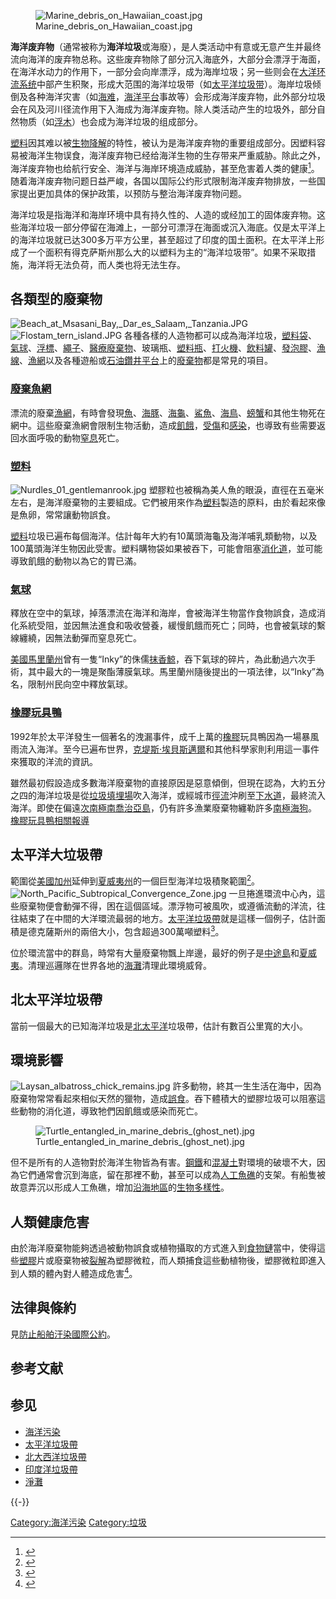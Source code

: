 {{noteTA
|1=zh-tw:塑膠;zh-cn:塑料;}}

[[Image:Marine_debris_on_Hawaiian_coast.jpg|thumb]] 

'''海洋废弃物'''（通常被称为'''海洋垃圾'''或海廢），是人类活动中有意或无意产生并最终流向海洋的废弃物总称。这些废弃物除了部分沉入海底外，大部分会漂浮于海面，在海洋水动力的作用下，一部分会向岸漂浮，成为海岸垃圾；另一些则会在[[洋流|大洋环流系统]]中部产生积聚，形成大范围的海洋垃圾带（如[[太平洋垃圾帶|太平洋垃圾带]]）。海岸垃圾倾倒及各种海洋灾害（如[[海难|海难]]，[[石油平台|海洋平台]]事故等）会形成海洋废弃物，此外部分垃圾会在风及河川径流作用下入海成为海洋废弃物。除人类活动产生的垃圾外，部分自然物质（如[[漂流木|浮木]]）也会成为海洋垃圾的组成部分。

[[塑料|塑料]]因其难以被[[生物降解|生物降解]]的特性，被认为是海洋废弃物的重要组成部分。因塑料容易被海洋生物误食，海洋废弃物已经给海洋生物的生存带来严重威胁。除此之外，海洋废弃物也给航行安全、海洋与海岸环境造成威胁，甚至危害着人类的健康<ref>{{Cite web|title=https://marinedebris.noaa.gov/discover-issue|url=https://marinedebris.noaa.gov/discover-issue|accessdate=|author=|date=|format=|publisher=|language=|archive-date=2020-06-17|archive-url=https://web.archive.org/web/20200617183701/https://marinedebris.noaa.gov/discover-issue|dead-url=no}}</ref>。随着海洋废弃物问题日益严峻，各国以国际公约形式限制海洋废弃物排放，一些国家提出更加具体的保护政策，以预防与整治海洋废弃物问题。

海洋垃圾是指海洋和海岸环境中具有持久性的、人造的或经加工的固体废弃物。这些海洋垃圾一部分停留在海滩上，一部分可漂浮在海面或沉入海底。仅是太平洋上的海洋垃圾就已达300多万平方公里，甚至超过了印度的国土面积。在太平洋上形成了一个面积有得克萨斯州那么大的以塑料为主的“海洋垃圾带”。如果不采取措施，海洋将无法负荷，而人类也将无法生存。

==各類型的廢棄物==
[[File:Beach_at_Msasani_Bay,_Dar_es_Salaam,_Tanzania.JPG|thumb]]
[[File:Flostam_tern_island.JPG|thumb]] 
各種各樣的人造物都可以成為海洋垃圾，[[塑料袋|塑料袋]]、[[氣球|氣球]]、[[浮標|浮標]]、[[繩子|繩子]]、[[醫療廢棄物|醫療廢棄物]]、玻璃瓶、[[塑料瓶|塑料瓶]]、[[打火機|打火機]]、[[飲料罐|飲料罐]]、[[發泡膠|發泡膠]]、[[漁線|漁線]]、[[漁網|漁網]]以及各種遊船或[[石油鑽井平台|石油鑽井平台]]上的[[廢棄物|廢棄物]]都是常見的項目。

===[[魚網|廢棄魚網]]===
{{main|{{tsl|en|Ghost net|鬼網 (漁網)}}}}
漂流的廢棄[[魚網|漁網]]，有時會發現[[魚|魚]]、[[海豚|海豚]]、[[海龜|海龜]]、[[鯊魚|鯊魚]]、[[海鳥|海鳥]]、[[螃蟹|螃蟹]]和其他生物死在網中。這些廢棄漁網會限制生物活動，造成[[飢餓|飢餓]]，[[受傷|受傷]]和[[感染|感染]]，也導致有些需要返回水面呼吸的動物[[窒息|窒息]]死亡。

===[[塑料|塑料]]===
{{main|塑料污染|塑料颗粒水污染}}
[[File:Nurdles_01_gentlemanrook.jpg|thumb]]
塑膠粒也被稱為美人魚的眼淚，直徑在五毫米左右，是海洋廢棄物的主要組成。它們被用來作為[[塑料|塑料]]製造的原料，由於看起來像是魚卵，常常讓動物誤食。

[[塑料|塑料]]垃圾已遍布每個海洋。估計每年大約有10萬頭海龜及海洋哺乳類動物，以及100萬頭海洋生物因此受害。塑料購物袋如果被吞下，可能會阻塞[[消化道|消化道]]，並可能導致飢餓的動物以為它的胃已滿。

=== [[氣球|氣球]] ===
{{main|氣球殘骸}}
釋放在空中的氣球，掉落漂流在海洋和海岸，會被海洋生物當作食物誤食，造成消化系統受阻，並因無法進食和吸收營養，緩慢飢餓而死亡；同時，也會被氣球的繫線纏繞，因無法動彈而窒息死亡。

[[美國|美國]][[馬里蘭州|馬里蘭州]]曾有一隻“Inky”的侏儒[[抹香鯨|抹香鯨]]，吞下氣球的碎片，為此動過六次手術，其中最大的一塊是聚酯薄膜氣球。馬里蘭州隨後提出的一項法律，以“Inky”為名，限制州民向空中釋放氣球。

===[[友好漂浮物|橡膠玩具鴨]]===
1992年於太平洋發生一個著名的洩漏事件，成千上萬的[[橡膠|橡膠]]玩具鴨因為一場暴風雨流入海洋。至今已遍布世界，[[克堤斯·埃貝斯邁爾|克堤斯·埃貝斯邁爾]]和其他科學家則利用這一事件來獲取的洋流的資訊。

雖然最初假設造成多數海洋廢棄物的直接原因是惡意傾倒，但現在認為，大約五分之四的海洋垃圾是從[[垃圾填埋場|垃圾填埋場]]吹入海洋，或經城市[[徑流|徑流]]沖刷至[[下水道|下水道]]，最終流入海洋。即使在偏遠[[次南極|次南極]][[南喬治亞島|南喬治亞島]]，仍有許多漁業廢棄物纏勒許多[[南極海狗|南極海狗]]。
[http://ibook.idv.tw/enews/enews841-870/enews845.html 橡膠玩具鴨相關報導] {{Wayback|url=http://ibook.idv.tw/enews/enews841-870/enews845.html |date=20140130140727 }}

==太平洋大垃圾帶==
範圍從[[加州|美國加州]]延伸到[[夏威夷州|夏威夷州]]的一個巨型海洋垃圾積聚範圍<ref name="海洋悲歌！太平洋垃圾帶「撈出103噸魚網塑料」：鯨魚、海龜被纏繞卡死">{{cite news |title=海洋悲歌！太平洋垃圾帶「撈出103噸魚網塑料」：鯨魚、海龜被纏繞卡死 |author1=吳亭頤 |url=https://www.taisounds.com/Global/Top-News/China/uid4739547151 |work=太報 |issue=國際-環保 |date=2021-02-08 |accessdate=2021-02-16 |archive-date=2021-07-07 |archive-url=https://web.archive.org/web/20210707071540/https://www.taisounds.com/Global/Top-News/China/uid4739547151 |dead-url=no }}</ref>。[[File:North_Pacific_Subtropical_Convergence_Zone.jpg|thumb]]
一旦捲進環流中心內，這些廢棄物便會動彈不得，困在這個區域。漂浮物可被風吹，或遵循流動的洋流，往往結束了在中間的大洋環流最弱的地方。[[太平洋垃圾帶|太平洋垃圾帶]]就是這樣一個例子，估計面積是德克薩斯州的兩倍大小，包含超過300萬噸塑料<ref>{{cite web |url=http://www.csmonitor.com/2006/1011/p02s01-usgn.html |title=Congress acts to clean up the ocean - A garbage patch in the Pacific is double the size of Texas |accessdate=2008-10-10 |publisher=''The Christian Science Monitor'' |language=en |archive-date=2008-10-05 |archive-url=https://web.archive.org/web/20081005231145/http://www.csmonitor.com/2006/1011/p02s01-usgn.html |dead-url=no }}</ref>。

位於環流當中的群島，時常有大量廢棄物飄上岸邊，最好的例子是[[中途島|中途島]]和[[夏威夷|夏威夷]]。清理巡邏隊在世界各地的[[海灘|海灘]]清理此環境威脅。

==北太平洋垃圾帶==
當前一個最大的已知海洋垃圾是[[北太平洋|北太平洋]]垃圾帶，估計有數百公里寬的大小。

==環境影響==
[[File:Laysan_albatross_chick_remains.jpg|thumb]]
許多動物，終其一生生活在海中，因為廢棄物常常看起來相似天然的獵物，造成[[誤食|誤食]]。吞下體積大的塑膠垃圾可以阻塞這些動物的消化道，導致牠們因飢餓或感染而死亡。

[[File:Turtle_entangled_in_marine_debris_(ghost_net).jpg|thumb]]

但不是所有的人造物對於海洋生物皆為有害。[[鋼鐵|鋼鐵]]和[[混凝土|混凝土]]對環境的破壞不大，因為它們通常會沉到海底，留在那裡不動，甚至可以成為[[人工魚礁|人工魚礁]]的支架。有船隻被故意弄沉以形成人工魚礁，增加[[沿海地區|沿海地區]]的[[生物多樣性|生物多樣性]]。

==人類健康危害==
由於海洋廢棄物能夠透過被動物誤食或植物攝取的方式進入到[[食物鏈|食物鏈]]當中，使得這些[[塑膠|塑膠]]片或廢棄物被[[裂解|裂解]]為塑膠微粒，而人類捕食這些動植物後，塑膠微粒即進入到人類的體內對人體造成危害<ref>{{cite news |author1=吳欣紜 |title=微塑膠同海鮮下肚 調查：每人每年吃1根吸管 |url=https://www.cna.com.tw/news/ahel/202101280098.aspx |accessdate=2021/0216 |work=中央社 |issue=生活 |date=2021-01-28 |archive-date=2021-02-04 |archive-url=https://web.archive.org/web/20210204103659/https://www.cna.com.tw/news/ahel/202101280098.aspx |dead-url=no }}</ref>。

==法律與條約==
見[[防止船舶汙染國際公約|防止船舶汙染國際公約]]。

== 参考文献 ==
{{Reflist}}

== 参见 ==
{{Commons category|Marine debris}}

* [[海洋污染|海洋污染]]
* [[太平洋垃圾帶|太平洋垃圾帶]]
* [[北大西洋垃圾帶|北大西洋垃圾帶]]
* [[印度洋垃圾帶|印度洋垃圾帶]]
* [[淨灘|淨灘]]

{{-}}
{{Pollution}}

[[Category:海洋污染|Category:海洋污染]]
[[Category:垃圾|Category:垃圾]]